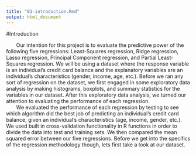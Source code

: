 ```yaml
---
title: "01-introduction.Rmd"
output: html_document
---
```


#Introduction

&nbsp;&nbsp;&nbsp;&nbsp;&nbsp;&nbsp; Our intention for this project is to evaluate the predictive power of the following five regressions: Least-Squares regression, Ridge regression, Lasso regression, Principal Component regression, and Partial Least-Squares regression. We will be using a dataset where the response variable is an individual's credit card balance and the explanatory variables are an individual's characteristics (gender, income, age, etc.). Before we ran any sort of regression on the dataset, we first engaged in some exploratory data analysis by making histograms, boxplots, and summary statistics for the variables in our dataset. After this exploratory data analysis, we turned our attention to evaluating the performance of each regression.  
&nbsp;&nbsp;&nbsp;&nbsp;&nbsp;&nbsp; We evaluated the performance of each regression by testing to see which algorithm did the best job of predicting an individual's credit card balance, given an individual's characteristics (age, income, gender, etc.). We used built in cross-validation functionality in R functions in order to divide the data into test and training sets. We then compared the mean squared error between our five regressions. Before we get into the specifics of the regression methodology though, lets first take a look at our dataset.

